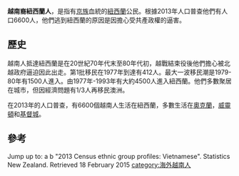 {{Infobox ethnic group
|group = 越南裔紐西蘭人<br/>Vietnamese New Zealanders<br/>Người New Zealand gốc Việt
|image=
|poptime =  6,660<ref name=StatsNZ>{{cite web | url = http://www.stats.govt.nz/Census/2013-census/profile-and-summary-reports/ethnic-profiles.aspx?request_value=24731&parent_id=24726&tabname=#24731 | title = 2013 Census ethnic group profiles: Vietnamese | publisher = Statistics New Zealand | accessdate = 18 February 2015 | archive-date = 2016-08-18 | archive-url = https://web.archive.org/web/20160818171105/http://www.stats.govt.nz/Census/2013-census/profile-and-summary-reports/ethnic-profiles.aspx?request_value=24731&parent_id=24726&tabname=#24731 | dead-url = no }}</ref>
|regions= [[奧克蘭|奧克蘭]], [[威靈頓|威靈頓]], [[基督城|基督城]]
|langs = [[越南語|越南語]], [[紐西蘭英語|英語]]
|rels =  [[佛教|佛教]], [[基督教|基督教]]
|related = [[京族|越南人]], [[越南裔澳大利亞人|越南裔澳大利亞人]]
}}
'''越南裔紐西蘭人'''，是指有[[京族|京族]]血統的[[紐西蘭|紐西蘭]]公民。根據2013年人口普查他們有人口6600人，他們逃到紐西蘭的原因是因擔心受共產政權的逼害。

==歷史==
越南人抵達紐西蘭是在20世紀70年代末至80年代初，越戰結束役後他們擔心被北越政府逼迫因此出走。第1批移民在1977年到達有412人。最大一波移民潮是1979-80年有1500人進入。由1977年-1993年有大約4500人進入紐西蘭。他們多數聚居在城市，但因經濟問題有1/3人再移民澳洲。

在2013年的人口普查，有6600個越南人生活在紐西蘭，多數生活在[[奧克蘭|奧克蘭]]，[[威靈頓|威靈頓]]和[[基督城|基督城]]。

==參考==
Jump up to: a b "2013 Census ethnic group profiles: Vietnamese". Statistics New Zealand. Retrieved 18 February 2015
{{越僑}}
[[category:海外越南人|category:海外越南人]]